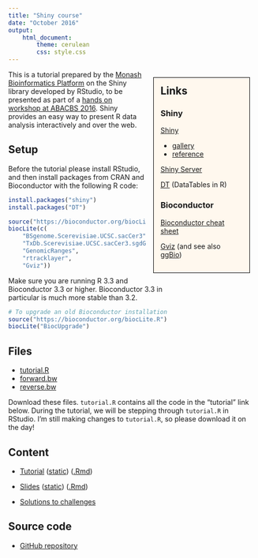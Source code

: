 ```yaml
---
title: "Shiny course"
date: "October 2016"
output:
    html_document:
        theme: cerulean
        css: style.css
---
```


<div style="float: right; width: 33%; margin: 1em; padding: 1em; border: solid 1px #000; background: #fff8ee;">
<h2 style="margin-top: 0">Links</h2>

### Shiny

[Shiny](http://shiny.rstudio.com/)

 * [gallery](http://shiny.rstudio.com/gallery/)
 * [reference](http://shiny.rstudio.com/reference/shiny/latest/)

[Shiny Server](https://www.rstudio.com/products/shiny/download-server/)

[DT](https://rstudio.github.io/DT/) (DataTables in R)

### Bioconductor

[Bioconductor cheat sheet](https://github.com/mikelove/bioc-refcard)

[Gviz](https://bioconductor.org/packages/release/bioc/html/Gviz.html) (and see also [ggBio](https://bioconductor.org/packages/release/bioc/html/ggbio.html))
</div>
<div style="width: 66%">
This is a tutorial prepared by the [Monash Bioinformatics Platform](http://bioinformatics.erc.monash.edu/) on the Shiny library developed by RStudio, to be presented as part of a [hands on workshop at ABACBS 2016](http://www.abacbs.org/biocasia2016workshop/). Shiny provides an easy way to present R data analysis interactively and over the web.

## Setup

Before the tutorial please install RStudio, and then install packages from CRAN and Bioconductor with the following R code:

```r
install.packages("shiny")
install.packages("DT")

source("https://bioconductor.org/biocLite.R")
biocLite(c(
    "BSgenome.Scerevisiae.UCSC.sacCer3",
    "TxDb.Scerevisiae.UCSC.sacCer3.sgdGene",
    "GenomicRanges",
    "rtracklayer",
    "Gviz"))
```

Make sure you are running R 3.3 and Bioconductor 3.3 or higher. Bioconductor 3.3 in particular is much more stable than 3.2.

```r
# To upgrade an old Bioconductor installation
source("https://bioconductor.org/biocLite.R")
biocLite("BiocUpgrade")
```
</div>

## Files

* [tutorial.R](tutorial.R) 
* [forward.bw](forward.bw) 
* [reverse.bw](reverse.bw) 

Download these files. `tutorial.R` contains all the code in the "tutorial" link below. During the tutorial, we will be stepping through `tutorial.R` in RStudio. I'm still making changes to `tutorial.R`, so please download it on the day!

## Content

* [Tutorial](http://biotraining.erc.monash.edu:3838/chaos/tutorial) ([static](tutorial.html)) ([.Rmd](tutorial.Rmd))
* [Slides](http://biotraining.erc.monash.edu:3838/chaos/slides) ([static](slides.html)) ([.Rmd](slides.Rmd))

* [Solutions to challenges](https://github.com/MonashBioinformaticsPlatform/2016-11-03-r-shiny/tree/gh-pages/solutions)

## Source code

* [GitHub repository](https://github.com/MonashBioinformaticsPlatform/2016-11-03-r-shiny)
